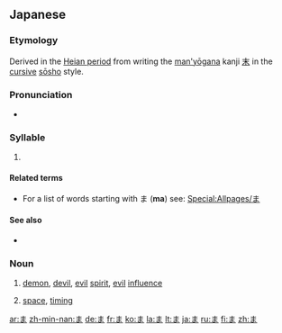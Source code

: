 {{wikipedia|Ma (kana)}}
{{Hiragana character info|hex=307e|name=HIRAGANA LETTER MA}}
==Japanese==
{{stroke order|strokes=3}}
===Etymology===
Derived in the [[w:Heian period|Heian period]] from writing the [[man'yōgana]] kanji [[末]] in the [[cursive]] [[sōsho]] style.

===Pronunciation===
* {{IPA|[mä]|lang=ja}}

===Syllable===
{{ja-syllable|ma|sc=Hira}}

# {{Hira-def|syllable|マ|ma|order=31|gyo=ま|dan=あ}}

====Related terms====
* For a list of words starting with ま ('''ma''') see: [[Special:Allpages/ま]]

====See also====
* {{list|ja|Hiragana}}

===Noun===
{{ja-noun|h|rom=ma}}

# {{ja-def|魔}} [[demon]], [[devil]], [[evil]] [[spirit]], [[evil]] [[influence]]
# {{ja-def|間}} [[space]], [[timing]]

[[ar:ま]]
[[zh-min-nan:ま]]
[[de:ま]]
[[fr:ま]]
[[ko:ま]]
[[la:ま]]
[[lt:ま]]
[[ja:ま]]
[[ru:ま]]
[[fi:ま]]
[[zh:ま]]